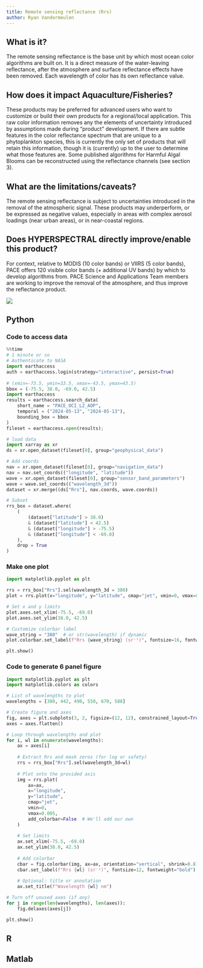 ```yaml
---
title: Remote sensing reflectance (Rrs)
author: Ryan Vandermeulen
---
```


## What is it?

The remote sensing reflectance is the base unit by which most ocean color algorithms are built
on. It is a direct measure of the water-leaving reflectance, after the atmosphere and surface
reflectance effects have been removed. Each wavelength of color has its own reflectance value.

## How does it impact Aquaculture/Fisheries?

These products may be preferred for advanced users who want to customize or build their own
products for a regional/local application. This raw color information removes any the elements of
uncertainty introduced by assumptions made during “product” development. If there are subtle
features in the color reflectance spectrum that are unique to a phytoplankton species, this is
currently the only set of products that will retain this information, though it is (currently) up to
the user to determine what those features are. Some published algorithms for Harmful Algal
Blooms can be reconstructed using the reflectance channels (see section 3).

## What are the limitations/caveats?

The remote sensing reflectance is subject to uncertainties introduced in the removal of the
atmospheric signal. These products may underperform, or be expressed as negative values,
especially in areas with complex aerosol loadings (near urban areas), or in near-coastal regions.

## Does HYPERSPECTRAL directly improve/enable this product?

For context, relative to MODIS (10 color bands) or VIIRS (5 color bands), PACE offers 120 visible
color bands (+ additional UV bands) by which to develop algorithms from. PACE Science and
Applications Team members are working to improve the removal of the atmosphere, and thus
improve the reflectance product.

![](images/rrs.png)

## Python

::: {.callout-note collapse=true}
### Code to access data

```python
%%time
# 1 minute or so
# Authenticate to NASA
import earthaccess
auth = earthaccess.login(strategy="interactive", persist=True)
    
# (xmin=-73.5, ymin=33.5, xmax=-43.5, ymax=43.5)
bbox = (-75.5, 38.0, -69.0, 42.5)
import earthaccess
results = earthaccess.search_data(
    short_name = "PACE_OCI_L2_AOP",
    temporal = ("2024-05-13", "2024-05-13"),
    bounding_box = bbox
)
fileset = earthaccess.open(results);

# load data
import xarray as xr
ds = xr.open_dataset(fileset[0], group="geophysical_data")

# Add coords
nav = xr.open_dataset(fileset[0], group="navigation_data")
nav = nav.set_coords(("longitude", "latitude"))
wave = xr.open_dataset(fileset[0], group="sensor_band_parameters")
wave = wave.set_coords(("wavelength_3d"))
dataset = xr.merge((ds["Rrs"], nav.coords, wave.coords))

# Subset
rrs_box = dataset.where(
    (
        (dataset["latitude"] > 38.0)
        & (dataset["latitude"] < 42.5)
        & (dataset["longitude"] > -75.5)
        & (dataset["longitude"] < -69.0)
    ),
    drop = True
)
```
:::


::: {.callout-note collapse=true}
### Make one plot

```python
import matplotlib.pyplot as plt

rrs = rrs_box["Rrs"].sel(wavelength_3d = 380)
plot = rrs.plot(x="longitude", y="latitude", cmap="jet", vmin=0, vmax=0.005)

# Set x and y limits
plot.axes.set_xlim(-75.5, -69.0)
plot.axes.set_ylim(38.0, 42.5)

# Customize colorbar label
wave_string = "380"  # or str(wavelength) if dynamic
plot.colorbar.set_label(f"Rrs {wave_string} (sr⁻¹)", fontsize=16, fontweight="bold")

plt.show()
```
:::

::: {.callout-note collapse=true}
### Code to generate 6 panel figure

```python
import matplotlib.pyplot as plt
import matplotlib.colors as colors

# List of wavelengths to plot
wavelengths = [380, 442, 490, 550, 670, 588]

# Create figure and axes
fig, axes = plt.subplots(3, 2, figsize=(12, 12), constrained_layout=True)
axes = axes.flatten()

# Loop through wavelengths and plot
for i, wl in enumerate(wavelengths):
    ax = axes[i]
    
    # Extract Rrs and mask zeros (for log or safety)
    rrs = rrs_box["Rrs"].sel(wavelength_3d=wl)
    
    # Plot onto the provided axis
    img = rrs.plot(
        ax=ax,
        x="longitude",
        y="latitude",
        cmap="jet",
        vmin=0,
        vmax=0.005,
        add_colorbar=False  # We'll add our own
    )
    
    # Set limits
    ax.set_xlim(-75.5, -69.0)
    ax.set_ylim(38.0, 42.5)
    
    # Add colorbar
    cbar = fig.colorbar(img, ax=ax, orientation="vertical", shrink=0.8)
    cbar.set_label(f"Rrs {wl} (sr⁻¹)", fontsize=12, fontweight="bold")
    
    # Optional: title or annotation
    ax.set_title(f"Wavelength {wl} nm")

# Turn off unused axes (if any)
for j in range(len(wavelengths), len(axes)):
    fig.delaxes(axes[j])

plt.show()
```
:::

## R



## Matlab

